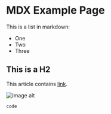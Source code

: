 
# MDX Example Page

<div className="mt-6">
  <AuthorCard author={meta.author} />
</div>

This is a list in markdown:
- One
- Two
- Three

## This is a H2

This article contains [link](www.google.com).

![image alt](https://tailwindcss.com/_next/static/media/convertkit.f7d59618.png)

```bash
code
```

